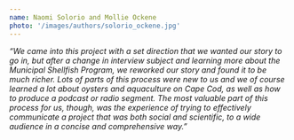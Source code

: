 ```yaml
---
name: Naomi Solorio and Mollie Ockene
photo: '/images/authors/solorio_ockene.jpg'
---
```


*"We came into this project with a set direction that we wanted our story to go in, but after a change in interview subject and learning more about the Municipal Shellfish Program, we reworked our story and found it to be much richer. Lots of parts of this process were new to us and we of course learned a lot about oysters and aquaculture on Cape Cod, as well as how to produce a podcast or radio segment. The most valuable part of this process for us, though, was the experience of trying to effectively communicate a project that was both social and scientific, to a wide audience in a concise and comprehensive way."*